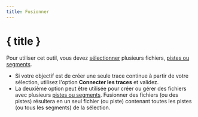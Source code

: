 ```yaml
---
title: Fusionner
---
```


<script>
</script>

# <Group size="24" class="inline-block" style="margin-bottom: 5px" /> { title }

Pour utiliser cet outil, vous devez [sélectionner](../files-and-stats) plusieurs fichiers, [pistes ou segments](../gpx).

- Si votre objectif est de créer une seule trace continue à partir de votre sélection, utilisez l'option **Connecter les traces** et validez.
- La deuxième option peut être utilisée pour créer ou gérer des fichiers avec plusieurs [pistes ou segments](../gpx).
  Fusionner des fichiers (ou des pistes) résultera en un seul fichier (ou piste) contenant toutes les pistes (ou tous les segments) de la sélection.

<div class="flex flex-row justify-center">
    <Merge class="text-foreground p-3 border rounded-md shadow-lg" />
</div>
